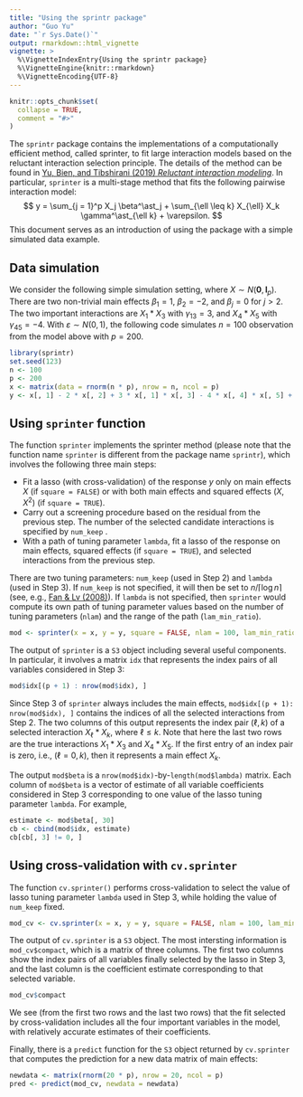 ```yaml
---
title: "Using the sprintr package"
author: "Guo Yu"
date: "`r Sys.Date()`"
output: rmarkdown::html_vignette
vignette: >
  %\VignetteIndexEntry{Using the sprintr package}
  %\VignetteEngine{knitr::rmarkdown}
  %\VignetteEncoding{UTF-8}
---
```


```r
knitr::opts_chunk$set(
  collapse = TRUE,
  comment = "#>"
)
```

The `sprintr` package contains the implementations of a computationally efficient method, called sprinter, to fit large interaction models based on the reluctant interaction selection principle. The details of the method can be found in [Yu, Bien, and Tibshirani (2019) *Reluctant interaction modeling*](https://arxiv.org/abs/1907.08414).
In particular, `sprinter` is a multi-stage method that fits the following pairwise interaction model:
$$
y = \sum_{j = 1}^p X_j \beta^\ast_j + \sum_{\ell \leq k} X_{\ell} X_k \gamma^\ast_{\ell k} + \varepsilon.
$$
This document serves as an introduction of using the package with a simple simulated data example.

## Data simulation
We consider the following simple simulation setting, where $X \sim N(\mathbf{0}, \mathbf{I}_p)$. There are two non-trivial main effects $\beta_1 = 1$, $\beta_2 = -2$, and $\beta_j = 0$ for $j > 2$. The two important interactions are $X_1 * X_3$ with $\gamma_{13} = 3$, and $X_4 * X_5$ with $\gamma_{45} = -4$. With $\varepsilon \sim N(0, 1)$, the following code simulates $n = 100$ observation from the model above with $p = 200$.
```r
library(sprintr)
set.seed(123)
n <- 100
p <- 200
x <- matrix(data = rnorm(n * p), nrow = n, ncol = p)
y <- x[, 1] - 2 * x[, 2] + 3 * x[, 1] * x[, 3] - 4 * x[, 4] * x[, 5] + rnorm(100)
```


## Using `sprinter` function
The function `sprinter` implements the sprinter method (please note that the function name `sprinter` is different from the package name `sprintr`), which involves the following three main steps:

- Fit a lasso (with cross-validation) of the response $y$ only on main effects $X$ (if `square = FALSE`) or with both main effects and squared effects $(X, X^2)$ (if `square = TRUE`).
- Carry out a screening procedure based on the residual from the previous step. The number of the selected candidate interactions is specified by `num_keep` .
- With a path of tuning parameter `lambda`, fit a lasso of the response on main effects, squared effects (if `square = TRUE`), and selected interactions from the previous step. 


There are two tuning parameters: `num_keep` (used in Step 2) and `lambda` (used in Step 3). If `num_keep` is not specified, it will then be set to $n / \lceil \log n \rceil$ (see, e.g., [Fan & Lv (2008)](https://orfe.princeton.edu/~jqfan/papers/06/SIS.pdf)). 
If `lambda` is not specified, then `sprinter` would compute its own path of tuning parameter values based on the number of tuning parameters (`nlam`) and the range of the path (`lam_min_ratio`).
```r
mod <- sprinter(x = x, y = y, square = FALSE, nlam = 100, lam_min_ratio = 0.01)
```

The output of `sprinter` is a `S3` object including several useful components. In particular, it involves a matrix `idx` that represents the index pairs of all variables considered in Step 3:
```r
mod$idx[(p + 1) : nrow(mod$idx), ]
```
Since Step 3 of `sprinter` always includes the main effects, `mod$idx[(p + 1): nrow(mod$idx), ]` contains the indices of all the selected interactions from Step 2. The two columns of this output represents the index pair $(\ell, k)$ of a selected interaction $X_\ell * X_k$, where $\ell \leq k$.
Note that here the last two rows are the true interactions $X_1 * X_3$ and $X_4 * X_5$. If the first entry of an index pair is zero, i.e., $(\ell = 0, k)$, then it represents a main effect $X_k$.

The output `mod$beta` is a `nrow(mod$idx)`-by-`length(mod$lambda)` matrix. Each column of `mod$beta` is a vector of estimate of all variable coefficients considered in Step 3 corresponding to one value of the lasso tuning parameter `lambda`. For example,
```r
estimate <- mod$beta[, 30]
cb <- cbind(mod$idx, estimate)
cb[cb[, 3] != 0, ]
```

## Using cross-validation with `cv.sprinter`
The function `cv.sprinter()` performs cross-validation to select the value of lasso tuning parameter `lambda` used in Step 3, while holding the value of `num_keep` fixed.
```r
mod_cv <- cv.sprinter(x = x, y = y, square = FALSE, nlam = 100, lam_min_ratio = 0.01)
```
The output of `cv.sprinter` is a `S3` object. The most intersting information is `mod_cv$compact`, which is a matrix of three columns.
The first two columns show the index pairs of all variables finally selected by the lasso in Step 3, and the last column is the coefficient estimate corresponding to that selected variable.
```r
mod_cv$compact
```
We see (from the first two rows and the last two rows) that the fit selected by cross-validation includes all the four important variables in the model, with relatively accurate estimates of their coefficients.

Finally, there is a `predict` function for the `S3` object returned by `cv.sprinter` that computes the prediction for a new data matrix of main effects:
```r
newdata <- matrix(rnorm(20 * p), nrow = 20, ncol = p)
pred <- predict(mod_cv, newdata = newdata)
```
